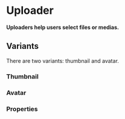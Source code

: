 # Uploader

**Uploaders help users select files or medias.**

<DemoBlock demo="default" withThemeSwitcher />

## Variants

There are two variants: thumbnail and avatar.

### Thumbnail

<DemoBlock demo="thumbnail" withThemeSwitcher />

### Avatar

<DemoBlock demo="avatar" withThemeSwitcher />

### Properties

<PropTable component="Uploader" />
